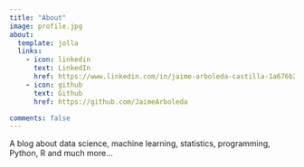 ```yaml
---
title: "About"
image: profile.jpg
about:
  template: jolla
  links:
    - icon: linkedin
      text: LinkedIn
      href: https://www.linkedin.com/in/jaime-arboleda-castilla-1a676b207
    - icon: github
      text: Github
      href: https://github.com/JaimeArboleda

comments: false
---
```


A blog about data science, machine learning, statistics, programming, Python, R and much more...

